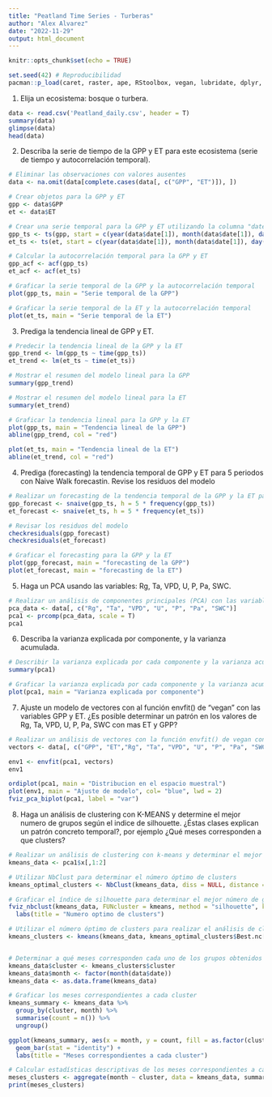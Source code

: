 ---
title: "Peatland Time Series - Turberas"
author: "Alex Alvarez"
date: "2022-11-29"
output: html_document
---

```{r setup, include=FALSE}
knitr::opts_chunk$set(echo = TRUE)
```


```{r}
set.seed(42) # Reproducibilidad
pacman::p_load(caret, raster, ape, RStoolbox, vegan, lubridate, dplyr, forecast, factoextra, ggpubr, clustertend, NbClust)


```

1. Elija un ecosistema: bosque o turbera.

```{r}
data <- read.csv('Peatland_daily.csv', header = T)
summary(data)
glimpse(data)
head(data)
```

2. Describa la serie de tiempo de la GPP y ET para este ecosistema (serie
de tiempo y autocorrelación temporal).

```{r}
# Eliminar las observaciones con valores ausentes
data <- na.omit(data[complete.cases(data[, c("GPP", "ET")]), ])

# Crear objetos para la GPP y ET
gpp <- data$GPP
et <- data$ET

# Crear una serie temporal para la GPP y ET utilizando la columna "date"
gpp_ts <- ts(gpp, start = c(year(data$date[1]), month(data$date[1]), day(data$date[1])), frequency = 365.25)
et_ts <- ts(et, start = c(year(data$date[1]), month(data$date[1]), day(data$date[1])), frequency = 365.25)

# Calcular la autocorrelación temporal para la GPP y ET
gpp_acf <- acf(gpp_ts)
et_acf <- acf(et_ts)

# Graficar la serie temporal de la GPP y la autocorrelación temporal
plot(gpp_ts, main = "Serie temporal de la GPP")

# Graficar la serie temporal de la ET y la autocorrelación temporal
plot(et_ts, main = "Serie temporal de la ET")

```


3. Prediga la tendencia lineal de GPP y ET.
```{r}
# Predecir la tendencia lineal de la GPP y la ET
gpp_trend <- lm(gpp_ts ~ time(gpp_ts))
et_trend <- lm(et_ts ~ time(et_ts))

# Mostrar el resumen del modelo lineal para la GPP
summary(gpp_trend)

# Mostrar el resumen del modelo lineal para la ET
summary(et_trend)

# Graficar la tendencia lineal para la GPP y la ET
plot(gpp_ts, main = "Tendencia lineal de la GPP")
abline(gpp_trend, col = "red")

plot(et_ts, main = "Tendencia lineal de la ET")
abline(et_trend, col = "red")
```



4. Prediga (forecasting) la tendencia temporal de GPP y ET para 5 periodos
con Naive Walk forecastin. Revise los residuos del modelo

```{r}
# Realizar un forecasting de la tendencia temporal de la GPP y la ET para 5 periodos
gpp_forecast <- snaive(gpp_ts, h = 5 * frequency(gpp_ts))
et_forecast <- snaive(et_ts, h = 5 * frequency(et_ts))

# Revisar los residuos del modelo
checkresiduals(gpp_forecast)
checkresiduals(et_forecast)

# Graficar el forecasting para la GPP y la ET
plot(gpp_forecast, main = "forecasting de la GPP")
plot(et_forecast, main = "forecasting de la ET")
```


5. Haga un PCA usando las variables: Rg, Ta, VPD, U, P, Pa, SWC.
```{r}
# Realizar un análisis de componentes principales (PCA) con las variables Rg, Ta, VPD, U, P, Pa, SWC
pca_data <- data[, c("Rg", "Ta", "VPD", "U", "P", "Pa", "SWC")]
pca1 <- prcomp(pca_data, scale = T)
pca1
```

6. Describa la varianza explicada por componente, y la varianza
acumulada.
```{r}
# Describir la varianza explicada por cada componente y la varianza acumulada
summary(pca1)

# Graficar la varianza explicada por cada componente y la varianza acumulada
plot(pca1, main = "Varianza explicada por componente")

```

7. Ajuste un modelo de vectores con al función envfit() de "vegan" con las
variables GPP y ET. ¿Es posible determinar un patrón en los valores de
Rg, Ta, VPD, U, P, Pa, SWC con mas ET y GPP?

```{r}

# Realizar un análisis de vectores con la función envfit() de vegan con las variables GPP y ET
vectors <- data[, c("GPP", "ET","Rg", "Ta", "VPD", "U", "P", "Pa", "SWC")]

env1 <- envfit(pca1, vectors)
env1

ordiplot(pca1, main = "Distribucion en el espacio muestral")
plot(env1, main = "Ajuste de modelo", col= "blue", lwd = 2)
fviz_pca_biplot(pca1, label = "var")


```


8. Haga un análisis de clustering con K-MEANS y determine el mejor
numero de grupos según el indice de silhouette. ¿Éstas clases explican
un patrón concreto temporal?, por ejemplo ¿Qué meses corresponden a
que clusters?

```{r}
# Realizar un análisis de clustering con k-means y determinar el mejor número de grupos según el índice de silhouette
kmeans_data <- pca1$x[,1:2]

# Utilizar NbClust para determinar el número óptimo de clusters
kmeans_optimal_clusters <- NbClust(kmeans_data, diss = NULL, distance = "euclidean", method = "kmeans", index = "silhouette")

# Graficar el índice de silhouette para determinar el mejor número de grupos
fviz_nbclust(kmeans_data, FUNcluster = kmeans, method = "silhouette", k.max = 10) +
  labs(title = "Numero optimo de clusters")

# Utilizar el número óptimo de clusters para realizar el análisis de clustering con k-means
kmeans_clusters <- kmeans(kmeans_data, kmeans_optimal_clusters$Best.nc[1])


# Determinar a qué meses corresponden cada uno de los grupos obtenidos
kmeans_data$cluster <- kmeans_clusters$cluster
kmeans_data$month <- factor(month(data$date))
kmeans_data <- as.data.frame(kmeans_data)

# Graficar los meses correspondientes a cada cluster
kmeans_summary <- kmeans_data %>%
  group_by(cluster, month) %>%
  summarise(count = n()) %>%
  ungroup()

ggplot(kmeans_summary, aes(x = month, y = count, fill = as.factor(cluster))) +
  geom_bar(stat = "identity") +
  labs(title = "Meses correspondientes a cada cluster")

# Calcular estadísticas descriptivas de los meses correspondientes a cada cluster
meses_clusters <- aggregate(month ~ cluster, data = kmeans_data, summary)
print(meses_clusters)

```



